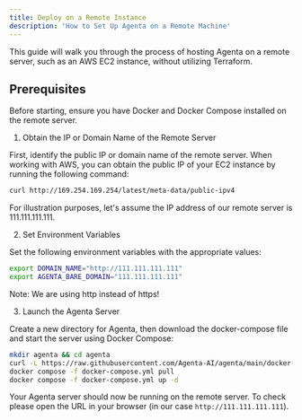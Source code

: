 ```yaml
---
title: Deploy on a Remote Instance
description: 'How to Set Up Agenta on a Remote Machine'
---
```


This guide will walk you through the process of hosting Agenta on a remote server, such as an AWS EC2 instance, without utilizing Terraform.

## Prerequisites

Before starting, ensure you have Docker and Docker Compose installed on the remote server.

1. Obtain the IP or Domain Name of the Remote Server

First, identify the public IP or domain name of the remote server. When working with AWS, you can obtain the public IP of your EC2 instance by running the following command:
```bash
curl http://169.254.169.254/latest/meta-data/public-ipv4
```

For illustration purposes, let's assume the IP address of our remote server is 111.111.111.111.

2. Set Environment Variables

Set the following environment variables with the appropriate values:
```bash
export DOMAIN_NAME="http://111.111.111.111"
export AGENTA_BARE_DOMAIN="111.111.111.111"
````

Note: We are using http instead of https!

3. Launch the Agenta Server

Create a new directory for Agenta, then download the docker-compose file and start the server using Docker Compose:
```bash
mkdir agenta && cd agenta
curl -L https://raw.githubusercontent.com/Agenta-AI/agenta/main/docker-compose.gh.yml -o docker-compose.yml
docker compose -f docker-compose.yml pull
docker compose -f docker-compose.yml up -d
```

Your Agenta server should now be running on the remote server. To check please open the URL in your browser (in our case `http://111.111.111.111`).
